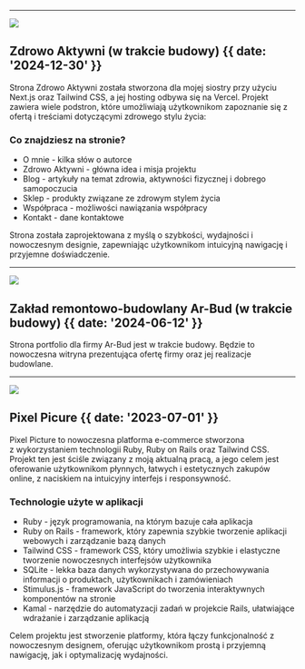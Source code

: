 

---

![](@/images/zdrowoaktywni.png)

## Zdrowo Aktywni (w trakcie budowy) {{ date: '2024-12-30' }}

Strona Zdrowo Aktywni została stworzona dla mojej siostry przy użyciu Next.js oraz Tailwind CSS, a jej hosting odbywa się na Vercel. Projekt zawiera wiele podstron, które umożliwiają użytkownikom zapoznanie się z ofertą i treściami dotyczącymi zdrowego stylu życia:

### <SparkleIcon /> Co znajdziesz na stronie?

- O mnie - kilka słów o autorce
- Zdrowo Aktywni - główna idea i misja projektu
- Blog - artykuły na temat zdrowia, aktywności fizycznej i dobrego samopoczucia
- Sklep - produkty związane ze zdrowym stylem życia
- Współpraca - możliwości nawiązania współpracy
- Kontakt - dane kontaktowe

Strona została zaprojektowana z myślą o szybkości, wydajności i nowoczesnym designie, zapewniając użytkownikom intuicyjną nawigację i przyjemne doświadczenie. 

---

![](@/images/zrbarbud.png)

## Zakład remontowo-budowlany Ar-Bud (w trakcie budowy) {{ date: '2024-06-12' }}

Strona portfolio dla firmy Ar-Bud jest w trakcie budowy. Będzie to nowoczesna witryna prezentująca ofertę firmy oraz jej realizacje budowlane.

---

![](@/images/pixelpicture.png)

## Pixel Picure {{ date: '2023-07-01' }}

Pixel Picture to nowoczesna platforma e-commerce stworzona z wykorzystaniem technologii Ruby, Ruby on Rails oraz Tailwind CSS. Projekt ten jest ściśle związany z moją aktualną pracą, a jego celem jest oferowanie użytkownikom płynnych, łatwych i estetycznych zakupów online, z naciskiem na intuicyjny interfejs i responsywność.

### <SparkleIcon /> Technologie użyte w aplikacji

- Ruby - język programowania, na którym bazuje cała aplikacja
- Ruby on Rails - framework, który zapewnia szybkie tworzenie aplikacji webowych i zarządzanie bazą danych
- Tailwind CSS - framework CSS, który umożliwia szybkie i elastyczne tworzenie nowoczesnych interfejsów użytkownika
- SQLite - lekka baza danych wykorzystywana do przechowywania informacji o produktach, użytkownikach i zamówieniach
- Stimulus.js - framework JavaScript do tworzenia interaktywnych komponentów na stronie
- Kamal - narzędzie do automatyzacji zadań w projekcie Rails, ułatwiające wdrażanie i zarządzanie aplikacją

Celem projektu jest stworzenie platformy, która łączy funkcjonalność z nowoczesnym designem, oferując użytkownikom prostą i przyjemną nawigację, jak i optymalizację wydajności.